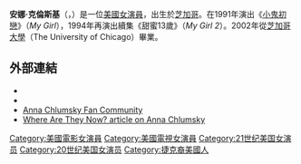 {{blpunsourced|time=2016-10-08T15:15:50+00:00}}
{{expand|time=2016-10-08T15:15:50+00:00}}
{{Infobox entertainer
| image         = Anna Chlumsky, 2013.jpg
| caption       = 2013时的安娜·克倫斯基
| name                    = 安娜·克倫斯基
| type                    = 女演员
| birthname               = 
| birthdate               = {{birth date and age|1980|12|3}}
| birthplace              = [[芝加哥|芝加哥]]
| deathdate               = 
| deathplace              = 
| restingplace            = 
| restingplacecoordinates = 
| othername               = 
| occupation              =[[演員|演員]]
| yearsactive             = 
| spouse                  = 
| partner                 = 
| children                = 
| parents                 = 
| influences              = 
| influenced              = 
| website                 = 
| academyawards           = 
| afiawards               = 
| arielaward              = 
| baftaawards             = 
| cesarawards             = 
| emmyawards              = 
| filmfareawards          = 
| geminiawards            = 
| goldenglobeawards       = 
| goldenraspberryawards   = 
| goyaawards              = 
| grammyawards            = 
| iftaawards              = 
| laurenceolivierawards   = 
| naacpimageawards        = 
| nationalfilmawards      = 
| sagawards               = 
| tonyawards              = 
| awards                  = 
}}
'''安娜·克倫斯基'''（{{lang-en|Anna Chlumsky}}，{{bd|1980年|12月3日}}）是一位[[美國|美國]][[女演員|女演員]]，出生於[[芝加哥|芝加哥]]。在1991年演出《[[小鬼初戀|小鬼初戀]]》（''My Girl''），1994年再演出續集《甜蜜13歲》（''My Girl 2''）。2002年從[[芝加哥大學|芝加哥大學]]（The University of Chicago）畢業。

==外部連結==
*{{imdb name|id=0001043|name=Anna Chlumsky}}
*{{tvtome person|id=78467|name=Anna Chlumsky}}
*[https://web.archive.org/web/20170626033606/http://annachlumsky.net/ Anna Chlumsky Fan Community]
*[https://web.archive.org/web/20071017015721/http://www.paramountcomedy.com/comedy/watn/article.aspx?id=38 Where Are They Now? article on Anna Chlumsky]

{{Authority control}}
{{DEFAULTSORT:Chlumsky, Anna}}
[[Category:美國電影女演員|Category:美國電影女演員]]
[[Category:美國電視女演員|Category:美國電視女演員]]
[[Category:21世纪美国女演员|Category:21世纪美国女演员]]
[[Category:20世纪美国女演员|Category:20世纪美国女演员]]
[[Category:捷克裔美國人|Category:捷克裔美國人]]
